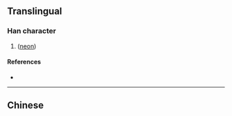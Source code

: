 {{also|氝}}
{{character info/new}}
==Translingual==

===Han character===
{{Han char|rn=84|rad=气|as=05|sn=9|four=|canj=ONMOB|ids=⿹气丙}}

# {{alternative form of|氝|lang=mul|sc=Hani|nodot=1}} ([[neon]])

====References====
* {{Han ref|kx=0599.111|dkj=17054|hdz=32011.021|uh=6C1E|ud=27678}}

----

==Chinese==
{{zh-see|氝|v}}